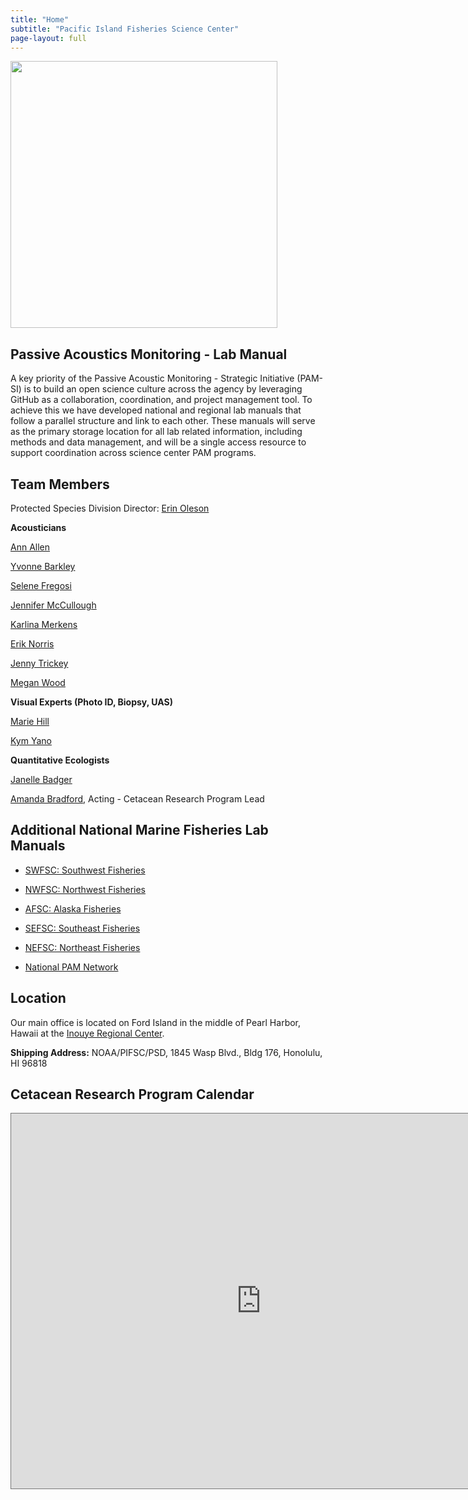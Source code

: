 ```yaml
---
title: "Home"
subtitle: "Pacific Island Fisheries Science Center"
page-layout: full
---
```


![](content/images/PSDwCRP_v3.png){width="427"}

## Passive Acoustics Monitoring - Lab Manual

A key priority of the Passive Acoustic Monitoring - Strategic Initiative (PAM-SI) is to build an open science culture across the agency by leveraging GitHub as a collaboration, coordination, and project management tool. To achieve this we have developed national and regional lab manuals that follow a parallel structure and link to each other. These manuals will serve as the primary storage location for all lab related information, including methods and data management, and will be a single access resource to support coordination across science center PAM programs.

## Team Members

Protected Species Division Director: [Erin Oleson](https://www.fisheries.noaa.gov/contact/erin-oleson-phd)

**Acousticians**

[Ann Allen](https://www.fisheries.noaa.gov/contact/ann-allen-phd)

[Yvonne Barkley](https://www.fisheries.noaa.gov/contact/yvonne-barkley-phd)

[Selene Fregosi](https://www.fisheries.noaa.gov/contact/selene-fregosi-phd)

[Jennifer McCullough](https://www.fisheries.noaa.gov/contact/jennifer-l-k-mccullough)

[Karlina Merkens](https://www.fisheries.noaa.gov/contact/karlina-merkens-phd)

[Erik Norris](https://www.fisheries.noaa.gov/contact/erik-norris)

[Jenny Trickey](https://www.fisheries.noaa.gov/contact/jenny-trickey)

[Megan Wood](https://www.fisheries.noaa.gov/contact/megan-wood)

**Visual Experts (Photo ID, Biopsy, UAS)**

[Marie Hill](https://www.fisheries.noaa.gov/contact/marie-hill)

[Kym Yano](https://www.fisheries.noaa.gov/contact/kym-yano)

**Quantitative Ecologists**

[Janelle Badger](https://www.fisheries.noaa.gov/contact/janelle-badger-phd-0)

[Amanda Bradford](https://www.fisheries.noaa.gov/contact/amanda-bradford-phd), Acting - Cetacean Research Program Lead

## Additional National Marine Fisheries Lab Manuals

-   [SWFSC: Southwest Fisheries](https://sael-swfsc.github.io/SAEL-lab-manual/)

-   [NWFSC: Northwest Fisheries](https://noaa-nwfsc.github.io/NWFSC-PAM-Lab-Manual/)

-   [AFSC: Alaska Fisheries](https://noaa-afsc.github.io/AFSC-MML-PAM-Lab-Manual/)

-   [SEFSC: Southeast Fisheries](https://sefsc.github.io/SEFSC-PAM-Lab-Manual/)

-   [NEFSC: Northeast Fisheries](https://nefsc.github.io/NEFSC_PAB_lab_manual/)

-   [National PAM Network](https://nmfs-ost.github.io/PAM_National_Network/)

## Location

Our main office is located on Ford Island in the middle of Pearl Harbor, Hawaii at the [Inouye Regional Center](https://sites.google.com/noaa.gov/inouye-regional-center/home?pli=1).

**Shipping Address:** NOAA/PIFSC/PSD, 1845 Wasp Blvd., Bldg 176, Honolulu, HI 96818

## Cetacean Research Program Calendar

<iframe src="https://calendar.google.com/calendar/embed?height=600&amp;wkst=1&amp;ctz=Pacific%2FHonolulu&amp;showPrint=0&amp;src=bm9hYS5nb3ZfNjR2ZzdnN3IwMjhjZXZrNDZpdGhncTR2c29AZ3JvdXAuY2FsZW5kYXIuZ29vZ2xlLmNvbQ&amp;color=%23D81B60" style="border:solid 1px #777" width="800" height="600" frameborder="0" scrolling="no">

</iframe>
